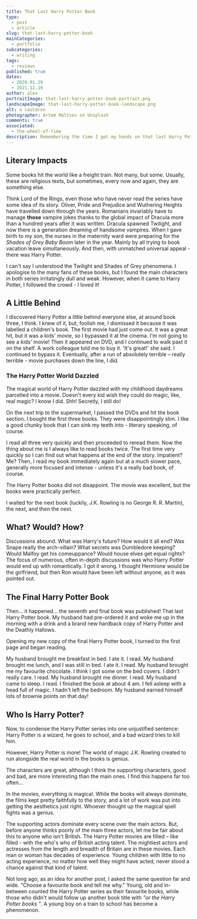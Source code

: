```yaml
---
title: That Last Harry Potter Book
type: 
  - post
  - article
slug: that-last-harry-potter-book
mainCategories: 
  - portfolio
subcategories: 
  - writing
tags:
  - reviews
published: true
dates: 
  - 2020.01.29
  - 2021.12.19
author: alex
portraitImage: that-last-harry-potter-book-portrait.png
landscapeImage: that-last-harry-potter-book-landscape.png
alt: a cauldron
photographer: Artem Maltsev on Unsplash
comments: true
associated: 
  - the-wheel-of-time
description: Remembering the time I got my hands on that last Harry Potter book. 
---
```


<ArticleContent>

## Literary Impacts

Some books hit the world like a freight train. Not many, but some. Usually, these are religious texts, but sometimes, every now and again, they are something else. 

Think Lord of the Rings, even those who have never read the series have some idea of its story. Oliver, Pride and Prejudice and Wuthering Heights have travelled down through the years. 
Romanians invariably have to manage **those** vampire jokes thanks to the global impact of Dracula more than a hundred years after it was written. Dracula spawned Twilight, and now there is a generation dreaming of handsome vampires. When I gave birth to my son, the nurses in the maternity ward were preparing for the *Shades of Grey Baby Boom* later in the year. Mainly by all trying to book vacation leave simultaneously. And then, with unmatched universal appeal - there was Harry Potter.

I can't say I understood the Twilight and Shades of Grey phenomena. I apologise to the many fans of these books, but I found the main characters in both series irritatingly dull and weak. However, when it came to Harry Potter, I followed the crowd - I loved it! 

## A Little Behind

I discovered Harry Potter a little behind everyone else, at around book three, I think. I knew of it, but, foolish me, I dismissed it because it was labelled a children's book. The first movie had just come out. It was a great hit, but it was a kids' movie, so I bypassed it at the cinema. I'm not going to see a kids' movie! Then it appeared on DVD, and I continued to walk past it on the shelf. A work colleague told me to buy it. 'It's great!' she said. I continued to bypass it. Eventually, after a run of absolutely terrible – really terrible - movie purchases down the line, I did. 

### The Harry Potter World Dazzled

The magical world of Harry Potter dazzled with my childhood daydreams parcelled into a movie. Doesn't every kid wish they could do magic, like, real magic? I know I did. Shh! Secretly, I still do! 

On the next trip to the supermarket, I passed the DVDs and hit the book section. I bought the first three books. They were disappointingly slim. I like a good chunky book that I can sink my teeth into - literary speaking, of course. 

I read all three very quickly and then proceeded to reread them. Now the thing about me is I always like to read books twice. The first time very quickly so I can find out what happens at the end of the story. Impatient? Me? Then, I read my book immediately again but at a much slower pace, generally more focused and intense - unless it's a really bad book, of course. 

The Harry Potter books did not disappoint. The movie was excellent, but the books were practically perfect.

I waited for the next book (luckily, J.K. Rowling is no George R. R. Martin), the next, and then the next. 

## What? Would? How?

Discussions abound. What was Harry's future? How would it all end? Was Snape really the arch-villain? What secrets was Dumbledore keeping? Would Malfoy get his comeuppance? Would house elves get equal rights? The focus of numerous, often in-depth discussions was who Harry Potter would end up with romantically. I got it wrong. I thought Hermione would be the girlfriend, but then Ron would have been left without anyone, as it was pointed out.

## The Final Harry Potter Book

Then… it happened… the seventh and final book was published! That last Harry Potter book. My husband had pre-ordered it and woke me up in the morning with a drink and a brand new hardback copy of Harry Potter and the Deathly Hallows. 

Opening my new copy of the final Harry Potter book, I turned to the first page and began reading. 

My husband brought me breakfast in bed. I ate it. I read. My husband brought me lunch, and I was still in bed. I ate it. I read. My husband brought me my favourite chocolate. I think I got some on the bed covers. I didn't really care. I read. My husband brought me dinner. I read. My husband came to sleep. I read. I finished the book at about 4 am. I fell asleep with a head full of magic. I hadn't left the bedroom. My husband earned himself lots of brownie points on that day!

## Who Is Harry Potter?

Now, to condense the Harry Potter series into one unjustified sentence: Harry Potter is a wizard, he goes to school, and a bad wizard tries to kill him. 

However, Harry Potter is more! The world of magic J.K. Rowling created to run alongside the real world in the books is genius. 

The characters are great, although I think the supporting characters, good and bad, are more interesting than the main ones. I find this happens far too often…

In the movies, everything is magical. While the books will always dominate, the films kept pretty faithfully to the story, and a lot of work was put into getting the aesthetics just right. Whoever thought up the magical spell fights was a genius. 

The supporting actors dominate every scene over the main actors. But, before anyone thinks poorly of the main three actors, let me be fair about this to anyone who isn't British. The Harry Potter movies are filled – like filled - with the who's who of British acting talent. The mightiest actors and actresses from the length and breadth of Britain are in these movies. Each man or woman has decades of experience. Young children with little to no acting experience, no matter how well they might have acted, never stood a chance against that kind of talent.

Not long ago, as an idea for another post, I asked the same question far and wide. "Choose a favourite book and tell me why." Young, old and in-between counted the Harry Potter series as their favourite books, while those who didn't would follow up another book title with *"or the Harry Potter books "*. A young boy on a train to school has become a phenomenon.

</ArticleContent>
